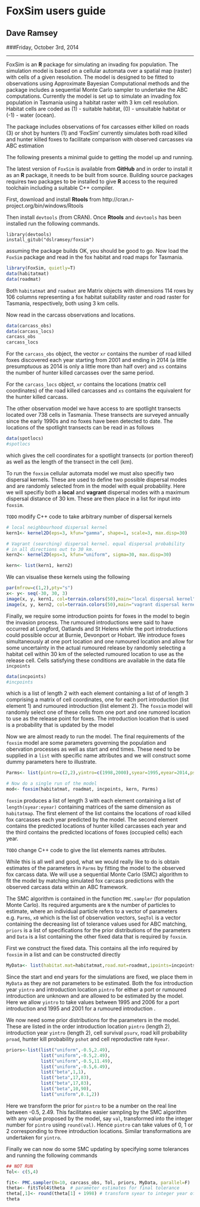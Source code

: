 %\VignetteEngine{knitr::knitr}
%\VignetteIndexEntry{foxsim_users_guide}


# FoxSim users guide

## Dave Ramsey

###Friday, October 3rd, 2014

-------------------------------------------

FoxSim is an **R** package for simulating an invading fox population. The simulation model is based on a cellular automata over a spatial map (raster) with cells of a given resolution.  The model is designed to be fitted to observations using Approximate Bayesian Computational methods and the package includes a sequential Monte Carlo sampler to undertake the ABC computations.  Currently the model is set up to simulate an invading fox population in Tasmania using a habitat raster with 3 km cell resolution.  Habitat cells are coded as (1) - suitable habitat, (0) - unsuitable habitat or (-1) - water (ocean).

The package includes observations of fox carcasses either killed on roads (3) or shot by hunters (1) and 'FoxSim' currently simulates both road killed and hunter killed foxes to facilitate comparison with observed carcasses via ABC estimation

The following presents a minimal guide to getting the model up and running.

The latest version of `FoxSim` is available from **GitHub** and in order to install it as an **R** package, it needs to be built from source.   Building source packages requires two packages to be installed to give **R** access to the required toolchain including a suitable C++ compiler.

First, download and install **Rtools** from http://cran.r-project.org/bin/windows/Rtools

Then install `devtools` (from CRAN).  Once **Rtools** and `devtools` has been installed run the following commands.

`library(devtools)`  
`install_gitub("dslramsey/foxsim")`

assuming the package builds OK, you should be good to go. Now load the `FoxSim` package and read in the fox habitat and road maps for Tasmania.

```r
library(FoxSim, quietly=T)
data(habitatmat)
data(roadmat)

```
Both `habitatmat` and `roadmat` are Matrix objects with dimensions 114 rows by 106 columns representing a fox habitat suitability raster and road raster for Tasmania, respectively, both using 3 km cells.

Now read in the carcass observations and locations.
```r
data(carcass_obs)
data(carcass_locs)
carcass_obs
carcass_locs
```

For the `carcass_obs` object, the vector `xr` contains the number of road killed foxes discovered each year starting from 2001 and ending in 2014 (a little presumptuous as 2014 is only a little more than half over) and `xs` contains the number of hunter killed carcasses over the same period.

For the `carcass_locs` object, `xr` contains the locations (matrix cell coordinates) of the road killed carcasses and `xs` contains the equivalent for the hunter killed carcass.

The other observation model we have access to are spotlight transects located over 738 cells in Tasmania.  These transects are surveyed annually since the early 1990s and no foxes have been detected to date.  The locations of the spotlight transects can be read in as follows
```r
data(spotlocs)
#spotlocs
```

which gives the cell coordinates for a spotlight transects (or portion thereof) as well as the length of the transect in the cell (km).


To run the `foxsim` cellular automata model we must also specifiy two dispersal kernels.  These are used to define two possible dispersal modes and are randomly selected from in the model with equal probability.  Here we will specifiy both a **local** and **vagrant** dispersal modes with a maximum dispersal distance of 30 km.  These are then place in a list for input into `foxsim`.

`TODO` modify C++ code to take arbitrary number of dispersal kernels

```r
# local neighbourhood dispersal kernel
kern1<- kernel2D(eps=3, kfun="gamma", shape=1, scale=3, max.disp=30)

# Vagrant (searching) dispersal kernel. equal dispersal probability  
# in all directions out to 30 km.
kern2<- kernel2D(eps=3, kfun="uniform", sigma=30, max.disp=30)

kern<- list(kern1, kern2)

```

We can visualise these kernels using the following 

```r
par(mfrow=c(1,2),pty="s")
x<- y<- seq(-30, 30, 3)
image(x, y, kern1, col=terrain.colors(50),main="local dispersal kernel")
image(x, y, kern2, col=terrain.colors(50),main="vagrant dispersal kernel")

```

Finally, we require some introduction points for foxes in the model to begin the invasion process.  The rumoured introductions were said to have occurred at Longford, Oatlands and St Helens while the port introductions could possible occur at Burnie, Devonport or Hobart.   We introduce foxes simultaneously at one port location and one rumoured location and allow for some uncertainty in the actual rumoured release by randomly selecting a habitat cell within 30 km of the selected rumoured location to use as the release cell.  Cells satisfying these conditions are available in the data file `incpoints`

```r
data(incpoints)
#incpoints
```

which is a list of length 2 with each element containing a list of of length 3 comprising a matrix of cell coordinates, one for each port introduction (list element 1) and rumoured introduction (list element 2). The `foxsim` model will randomly select one of these cells from one port and one rumored location to use as the release point for foxes.  The introduction location that  is used is a probability that is updated by the model  

Now we are almost ready to run the model.  The final requirements of the `foxsim` model are some parameters governing the population and obervation processes as well as start and end times. These need to be supplied in a `list` with specific name attributes and we will construct some dummy parameters here to illustrate.

```r
Parms<- list(pintro=c(2,2),yintro=c(1998,2000),syear=1995,eyear=2014,psurv=0.7,Ryear=1.1,proad=0.2,pshot=0.1)

# Now do a single run of the model
mod<- foxsim(habitatmat, roadmat, incpoints, kern, Parms)

```

`foxsim` produces a list of length 3 with each element containing a list of `length(syear:eyear)` containing matrices of the same dimension as `habitatmap`. The first element of the list contains the locations of road killed fox carcasses each year predicted by the model.  The second element contains the predicted locations of hunter killed carcasses each year and the third contains the predicted locations of foxes (occupied cells) each year.

`TODO`  change C++ code to give the list elements names attributes.

While this is all well and good, what we would really like to do is obtain estimates of the parameters in `Parms` by fitting the model to the observed fox carcass data.  We will use a sequential Monte Carlo (SMC) algorithm to fit the model by matching simulated fox carcass predictions with the observed carcass data within an ABC framework.

The SMC algorithm is contained in the function `PMC.sampler` (for population Monte Carlo).  Its required arguments are `N` the number of particles to estimate, where an individual particle refers to a vector of parameters e.g. `Parms`, `x0` which is the list of observation vectors, `SeqTol` is a vector containing the decreasing list of tolerance values used for ABC matching, `priors` is a list of specifications for the prior distributions of the parameters and `Data` is a list containing the other fixed data that is required by `foxsim`.

First we construct the fixed data.  This contains all the info required by `foxsim` in a list and can be constructed directly

```r
MyData<- list(habitat.mat=habitatmat,road.mat=roadmat,ipoints=incpoints, kern.list=kern, syear=1995, eyear=2014, carcass.road=carcass_locs$xr, carcass.shot=carcass_locs$xs, spotlocs=spotlocs, ncell=10)


```

Since the start and end years for the simulations are fixed, we place them in `MyData` as they are not parameters to be estimated.  Both the fox introduction year `yintro` and introduction location `pintro` for either a port or rumoured introduction are unknown and are allowed to be estimated by the model.  Here we allow `yintro` to take values between 1995 and 2006 for a port introduction and 1995 and 2001 for a rumoured introduction .

We now need some prior distributions for the parameters in the model.  These are listed in the order introduction location `pintro` (length 2), introduction year `yintro` (length 2), cell survival `psurv`, road kill probability `proad`, hunter kill probability `pshot` and cell reproductive rate `Ryear`.


```r
priors<-list(list("uniform",-0.5,2.49),
             list("uniform",-0.5,2.49),
             list("uniform",-0.5,11.49),
             list("uniform",-0.5,6.49),
             list("beta",1,1),
             list("beta",17,83),
             list("beta",17,83),
             list("beta",10,90),
             list("uniform",0.1,2))
```

Here we transform the prior for `pintro` to be a number on the real line between -0.5, 2.49.  This facilitates easier sampling by the SMC algorithm with any value proposed by the model, say `val`, transformed into the integer number for `pintro` using `round(val)`.  Hence `pintro` can take values of 0, 1 or 2 corresponding to three introduction locations.  Similar transformations are undertaken for `yintro`.

Finally we can now do some SMC updating by specifying some tolerances and running the following commands

```r
## NOT RUN
Tol<- c(5,4)

fit<- PMC.sampler(N=10, carcass_obs, Tol, priors, MyData, parallel=F)
theta<- fit$Tol4$theta  # parameter estimates for final tolerance
theta[,1]<- round(theta[1] + 1998) # transform syear to integer year of intro.
theta

```


